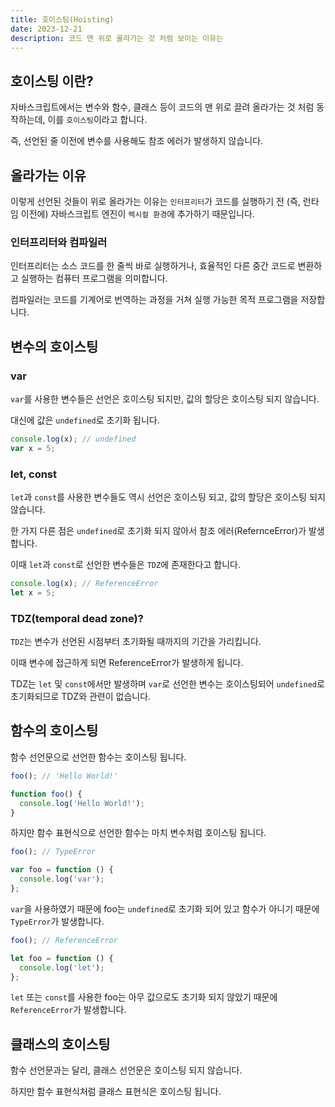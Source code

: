 ```yaml
---
title: 호이스팅(Hoisting)
date: 2023-12-21
description: 코드 맨 위로 올라가는 것 처럼 보이는 이유는
---
```


## 호이스팅 이란?

자바스크립트에서는 변수와 함수, 클래스 등이 코드의 맨 위로 끌려 올라가는 것 처럼 동작하는데, 이를 `호이스팅`이라고 합니다.

즉, 선언된 줄 이전에 변수를 사용해도 참조 에러가 발생하지 않습니다.

## 올라가는 이유

이렇게 선언된 것들이 위로 올라가는 이유는 `인터프리터`가 코드를 실행하기 전 (즉, 런타임 이전에) 자바스크립트 엔진이 `렉시컬 환경`에 추가하기 때문입니다.

### 인터프리터와 컴파일러

인터프리터는 소스 코드를 한 줄씩 바로 실행하거나, 효율적인 다른 중간 코드로 변환하고 실행하는 컴퓨터 프로그램을 의미합니다.

컴파일러는 코드를 기계어로 번역하는 과정을 거쳐 실행 가능한 목적 프로그램을 저장합니다.

## 변수의 호이스팅

### var

`var`를 사용한 변수들은 선언은 호이스팅 되지만, 값의 할당은 호이스팅 되지 않습니다.

대신에 값은 `undefined`로 초기화 됩니다.

```js
console.log(x); // undefined
var x = 5;
```

### let, const

`let`과 `const`를 사용한 변수들도 역시 선언은 호이스팅 되고, 값의 할당은 호이스팅 되지 않습니다.

한 가지 다른 점은 `undefined`로 초기화 되지 않아서 참조 에러(RefernceError)가 발생합니다.

이때 `let`과 `const`로 선언한 변수들은 `TDZ`에 존재한다고 합니다.

```js
console.log(x); // ReferenceError
let x = 5;
```

### TDZ(temporal dead zone)?

`TDZ`는 변수가 선언된 시점부터 초기화될 때까지의 기간을 가리킵니다.

이때 변수에 접근하게 되면 ReferenceError가 발생하게 됩니다.

TDZ는 `let` 및 `const`에서만 발생하며 `var`로 선언한 변수는 호이스팅되어 `undefined`로 초기화되므로 TDZ와 관련이 없습니다.

## 함수의 호이스팅

함수 선언문으로 선언한 함수는 호이스팅 됩니다.

```js
foo(); // 'Hello World!'

function foo() {
  console.log('Hello World!');
}
```

하지만 함수 표현식으로 선언한 함수는 마치 변수처럼 호이스팅 됩니다.

```js
foo(); // TypeError

var foo = function () {
  console.log('var');
};
```

`var`을 사용하였기 때문에 foo는 `undefined`로 초기화 되어 있고 함수가 아니기 때문에 `TypeError`가 발생합니다.

```js
foo(); // ReferenceError

let foo = function () {
  console.log('let');
};
```

`let` 또는 `const`를 사용한 foo는 아무 값으로도 초기화 되지 않았기 때문에 `ReferenceError`가 발생합니다.

## 클래스의 호이스팅

함수 선언문과는 달리, 클래스 선언문은 호이스팅 되지 않습니다.

하지만 함수 표현식처럼 클래스 표현식은 호이스팅 됩니다.
